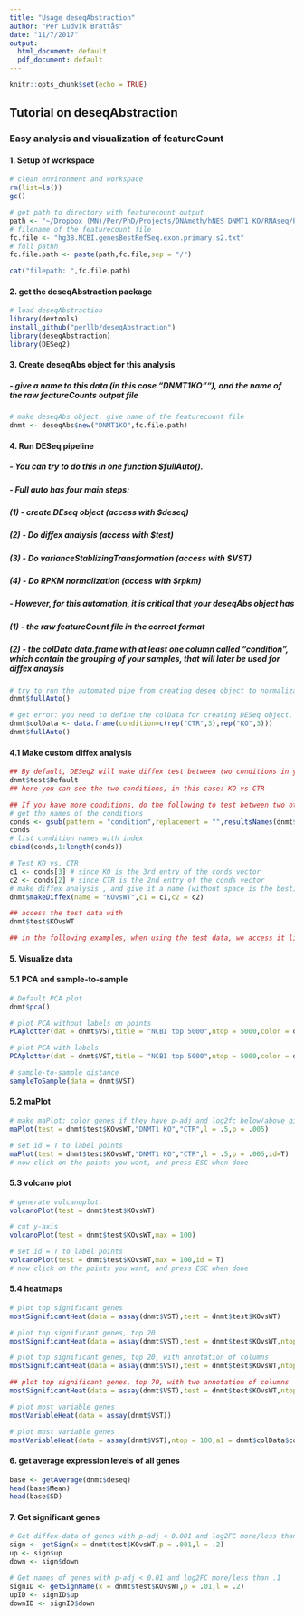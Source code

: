 ```yaml
---
title: "Usage deseqAbstraction"
author: "Per Ludvik Brattås"
date: "11/7/2017"
output:
  html_document: default
  pdf_document: default
---
```


```r
knitr::opts_chunk$set(echo = TRUE)
```

## Tutorial on deseqAbstraction
 
### Easy analysis and visualization of featureCount 

#### 1. Setup of workspace

```r

# clean environment and workspace
rm(list=ls())
gc()

# get path to directory with featurecount output
path <- "~/Dropbox (MN)/Per/PhD/Projects/DNAmeth/hNES DNMT1 KO/RNAseq/PairedParam/Quant/"
# filename of the featurecount file
fc.file <- "hg38.NCBI.genesBestRefSeq.exon.primary.s2.txt"
# full pathh
fc.file.path <- paste(path,fc.file,sep = "/")

cat("filepath: ",fc.file.path)

```

#### 2. get the deseqAbstraction package

```r

# load deseqAbstraction
library(devtools)
install_github("perllb/deseqAbstraction")
library(deseqAbstraction)
library(DESeq2)

```


#### 3. Create deseqAbs object for this analysis
##### - give a name to this data (in this case "DNMT1KO""), and the name of the raw featureCounts output file

```r
# make deseqAbs object, give name of the featurecount file
dnmt <- deseqAbs$new("DNMT1KO",fc.file.path)

```

#### 4. Run DESeq pipeline
##### - You can try to do this in one function $fullAuto(). 
##### - Full auto has four main steps:
##### (1) - create DEseq object (access with $deseq)
##### (2) - Do diffex analysis (access with $test)
##### (3) - Do varianceStablizingTransformation (access with $VST)
##### (4) - Do RPKM normalization (access with $rpkm)

##### - However, for this automation, it is critical that your deseqAbs object has
##### (1) - the raw featureCount file in the correct format
##### (2) - the colData data.frame with at least one column called "condition", which contain the grouping of your samples, that will later be used for diffex anaysis

```r

# try to run the automated pipe from creating deseq object to normalization (rpkm, vst) and diffex analysis!
dnmt$fullAuto()

# get error: you need to define the colData for creating DESeq object. Must be data.frame with a "condition" column that will define the diffex analysis groups
dnmt$colData <- data.frame(condition=c(rep("CTR",3),rep("KO",3)))
dnmt$fullAuto()

```

#### 4.1 Make custom diffex analysis
```r
## By default, DESeq2 will make diffex test between two conditions in your colData. To see which conditions are tested, type
dnmt$test$Default
## here you can see the two conditions, in this case: KO vs CTR

## If you have more conditions, do the following to test between two other conditions
# get the names of the conditions 
conds <- gsub(pattern = "condition",replacement = "",resultsNames(dnmt$deseq))
conds
# list condition names with index
cbind(conds,1:length(conds))

# Test KO vs. CTR
c1 <- conds[3] # since KO is the 3rd entry of the conds vector
c2 <- conds[2] # since CTR is the 2nd entry of the conds vector
# make diffex analysis , and give it a name (without space is the best) that makes it easy to access later
dnmt$makeDiffex(name = "KOvsWT",c1 = c1,c2 = c2)

## access the test data with
dnmt$test$KOvsWT

## in the following examples, when using the test data, we access it like above
```

#### 5. Visualize data
#### 5.1 PCA and sample-to-sample

```r
# Default PCA plot 
dnmt$pca()

# plot PCA without labels on points
PCAplotter(dat = dnmt$VST,title = "NCBI top 5000",ntop = 5000,color = dnmt$colData$condition,shape=dnmt$colData$condition)

# plot PCA with labels
PCAplotter(dat = dnmt$VST,title = "NCBI top 5000",ntop = 5000,color = dnmt$colData$condition,shape=dnmt$colData$condition,label = dnmt$colData$condition)

# sample-to-sample distance
sampleToSample(data = dnmt$VST)

```

#### 5.2 maPlot

```r
# make maPlot: color genes if they have p-adj and log2fc below/above given values (p and l) 
maPlot(test = dnmt$test$KOvsWT,"DNMT1 KO","CTR",l = .5,p = .005)

# set id = T to label points
maPlot(test = dnmt$test$KOvsWT,"DNMT1 KO","CTR",l = .5,p = .005,id=T)
# now click on the points you want, and press ESC when done
```

#### 5.3 volcano plot

```r
# generate volcanoplot. 
volcanoPlot(test = dnmt$test$KOvsWT)

# cut y-axis 
volcanoPlot(test = dnmt$test$KOvsWT,max = 100)

# set id = T to label points
volcanoPlot(test = dnmt$test$KOvsWT,max = 100,id = T)
# now click on the points you want, and press ESC when done


```

#### 5.4 heatmaps
```r
# plot top significant genes
mostSignificantHeat(data = assay(dnmt$VST),test = dnmt$test$KOvsWT)

# plot top significant genes, top 20
mostSignificantHeat(data = assay(dnmt$VST),test = dnmt$test$KOvsWT,ntop = 20)

# plot top significant genes, top 20, with annotation of columns
mostSignificantHeat(data = assay(dnmt$VST),test = dnmt$test$KOvsWT,ntop = 20,a1 = dnmt$colData$condition,n1 = "Treatment")

## plot top significant genes, top 70, with two annotation of columns
mostSignificantHeat(data = assay(dnmt$VST),test = dnmt$test$KOvsWT,ntop = 70,a1 = dnmt$colData$condition,n1 = "Treatment",a2 = colnames(dnmt$rawCounts),n2 = "sampleNames")

# plot most variable genes
mostVariableHeat(data = assay(dnmt$VST))

# plot most variable genes
mostVariableHeat(data = assay(dnmt$VST),ntop = 100,a1 = dnmt$colData$condition,n1 = "Treatment")


```

#### 6. get average expression levels of all genes

```r
base <- getAverage(dnmt$deseq)
head(base$Mean)
head(base$SD)

```

#### 7. Get significant genes
```r
# Get diffex-data of genes with p-adj < 0.001 and log2FC more/less than 0.2
sign <- getSign(x = dnmt$test$KOvsWT,p = .001,l = .2)
up <- sign$up
down <- sign$down

# Get names of genes with p-adj < 0.01 and log2FC more/less than .1
signID <- getSignName(x = dnmt$test$KOvsWT,p = .01,l = .2)
upID <- signID$up
downID <- signID$down

```

